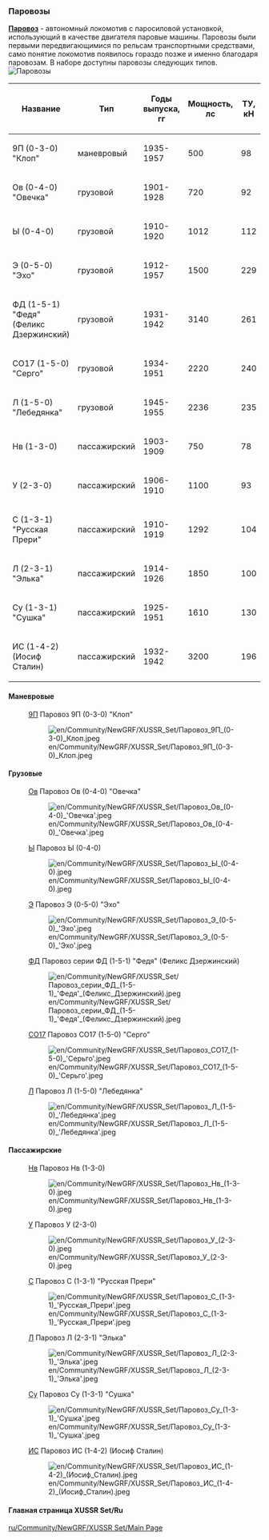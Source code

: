=== Паровозы ===
[https://ru.wikipedia.org/wiki/Паровоз '''Паровоз'''] - автономный локомотив с паросиловой установкой, использующий в качестве двигателя паровые машины. Паровозы были первыми передвигающимися по рельсам транспортными средствами, само понятие локомотив появилось гораздо позже и именно благодаря паровозам.
В наборе доступны паровозы следующих типов.
[[File:en/Паровозы.png|frame| Паровозы]]

{|class="wikitable sortable"
|-
! Название
! Тип
! Годы выпуска,  <br>гг
! Мощность,<br>лс
! ТУ,<br>кН
! Правила сборки
|-
|9П (0-3-0) "Клоп"
|маневровый
|1935-1957
|500
|98
|только 1 секция
|-
| Ов (0-4-0) "Овечка"
|грузовой
| 1901-1928
| 720
| 92
|только 1 секция
|-
|  Ы (0-4-0) 
|грузовой
| 1910-1920
| 1012
| 112
|только 1 секция
|-
|  Э (0-5-0) "Эхо"
|грузовой
| 1912-1957
| 1500
| 229
|только 1 секция
|-
| ФД (1-5-1) "Федя" (Феликс Дзержинский)
|грузовой
| 1931-1942
| 3140
| 261
|только 1 секция
|-
| СО17 (1-5-0) "Серго"
|грузовой
| 1934-1951
| 2220
| 240
|только 1 секция
|-
| Л (1-5-0) "Лебедянка"
|грузовой
| 1945-1955
| 2236
| 235
|только 1 секция
|-
|Нв (1-3-0)
|пассажирский
| 1903-1909
| 750
| 78
|только 1 секция
|-
|У (2-3-0) 
|пассажирский
| 1906-1910
| 1100
| 93
|только 1 секция
|-
| С (1-3-1) "Русская Прери"
|пассажирский
| 1910-1919
|1292
| 104
|только 1 секция
|-
| Л (2-3-1) "Элька"
|пассажирский
| 1914-1926
| 1850
| 100
|только 1 секция
|-
| Су (1-3-1) "Сушка"
|пассажирский
| 1925-1951
| 1610
| 130
|только 1 секция
|-
| ИС (1-4-2) (Иосиф Сталин)
|пассажирский
| 1932-1942
| 3200
| 196
|только 1 секция
|}

==== Маневровые==== 
: [https://ru.wikipedia.org/wiki/9П 9П] Паровоз 9П (0-3-0) "Клоп"
:[[File:en/Community/NewGRF/XUSSR Set/Паровоз 9П (0-3-0) Клоп.jpeg]]

====Грузовые====
: [https://ru.wikipedia.org/wiki/Паровоз_О#.D0.9F.D0.B0.D1.80.D0.BE.D0.B2.D0.BE.D0.B7.D1.8B_.D1.81.D0.B5.D1.80.D0.B8.D0.B9_.D0.9E.D0.B2_.D0.B8_.D0.9E.D0.BA Ов] Паровоз Ов (0-4-0) "Овечка"
:[[File:en/Community/NewGRF/XUSSR Set/Паровоз Ов (0-4-0) 'Овечка'.jpeg]]

: [https://ru.wikipedia.org/wiki/Паровоз_Ы Ы] Паровоз Ы (0-4-0) 
:[[File:en/Community/NewGRF/XUSSR Set/Паровоз Ы (0-4-0).jpeg]] 

: [https://ru.wikipedia.org/wiki/Паровоз_Э Э] Паровоз Э (0-5-0) "Эхо"
:[[File:en/Community/NewGRF/XUSSR Set/Паровоз Э (0-5-0) 'Эхо'.jpeg]]

: [https://ru.wikipedia.org/wiki/ФД ФД] Паровоз серии ФД (1-5-1) "Федя" (Феликс Дзержинский)
:[[File:en/Community/NewGRF/XUSSR Set/Паровоз серии ФД (1-5-1) 'Федя' (Феликс Дзержинский).jpeg]]

: [https://ru.wikipedia.org/wiki/СО_(паровоз) СО17] Паровоз СО17 (1-5-0) "Серго"
:[[File:en/Community/NewGRF/XUSSR Set/Паровоз СО17 (1-5-0) 'Серьго'.jpeg]]

: [https://ru.wikipedia.org/wiki/Паровоз_Л Л] Паровоз Л (1-5-0) "Лебедянка"
:[[File:en/Community/NewGRF/XUSSR Set/Паровоз Л (1-5-0) 'Лебедянка'.jpeg]]

====Пассажирские====

: [https://ru.wikipedia.org/wiki/Паровоз_Н Нв] Паровоз Нв (1-3-0)
:[[File:en/Community/NewGRF/XUSSR Set/Паровоз Нв (1-3-0).jpeg]] 

: [https://ru.wikipedia.org/wiki/Паровоз_У У] Паровоз У (2-3-0) 
:[[File:en/Community/NewGRF/XUSSR Set/Паровоз У (2-3-0).jpeg]]

: [https://ru.wikipedia.org/wiki/Паровоз_С С] Паровоз С (1-3-1) "Русская Прери"
:[[File:en/Community/NewGRF/XUSSR Set/Паровоз С (1-3-1) 'Русская Прери'.jpeg]]

: [https://ru.wikipedia.org/wiki/Паровоз_Л Л] Паровоз Л (2-3-1) "Элька"
: [[File:en/Community/NewGRF/XUSSR Set/Паровоз Л (2-3-1) 'Элька'.jpeg]]

: [https://ru.wikipedia.org/wiki/Су_(паровоз) Су]  Паровоз Су (1-3-1) "Сушка"
:[[File:en/Community/NewGRF/XUSSR Set/Паровоз Су (1-3-1) 'Сушка'.jpeg]]

: [https://ru.wikipedia.org/wiki/ИС_(паровоз) ИС] Паровоз ИС (1-4-2) (Иосиф Сталин)
:[[File:en/Community/NewGRF/XUSSR Set/Паровоз ИС (1-4-2) (Иосиф Сталин).jpeg]]

====Главная страница XUSSR Set/Ru====
[[ru/Community/NewGRF/XUSSR Set/Main Page]]